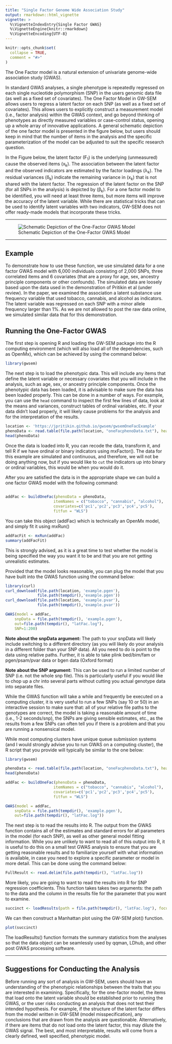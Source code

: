 ```yaml
---
title: "Single Factor Genome Wide Association Study"
output: rmarkdown::html_vignette
vignette: >
  %\VignetteIndexEntry{Single Factor GWAS}
  %\VignetteEngine{knitr::rmarkdown}
  %\VignetteEncoding{UTF-8}
---
```


```r
knitr::opts_chunk$set(
  collapse = TRUE,
  comment = "#>"
)
```

The One Factor model is a natural extension of univariate genome-wide association study (GWAS).

In standard GWAS analyses, a single phenotype is repeatedly regressed on each single nucleotide polymorphism (SNP) in the users genomic data file (as well as a fixed set of covariates). The One Factor Model in GW-SEM  allows users to regress a latent factor on each SNP (as well as a fixed set of covariates). This allows users to explicitly construct a measurement model (i.e., factor analysis) within the GWAS context, and go beyond thinking of phenotypes as directly measured variables or case-control status, opening up a whole array of innovative applications. A general schematic depiction of the one factor model is presented in the figure below, but users should keep in mind that the number of items in the analysis and the specific parameterization of the model can be adjusted to suit the specific research question. 

In the Figure below, the latent factor (F<sub>1</sub>) is the underlying (unmeasured) cause the observed items (x<sub>k</sub>). The association between the latent factor and the observed indicators are estimated by the factor loadings (&lambda;<sub>k</sub>). The residual variances (&delta;<sub>k</sub>) indicate the remaining variance in (x<sub>k</sub>) that is not shared with the latent factor. The regression of the latent factor on the SNP (for all SNPs in the analysis) is depicted by (&beta;<sub>k</sub>). For a one factor model to be identified, you will need at least three items, but more items will improve the accuracy of the latent variable. While there are statistical tricks that can be used to identify latent variables with two indicators, GW-SEM does not offer ready-made models that incorporate these tricks. 

***

![Schematic Depiction of the One-Factor GWAS Model](https://jpritikin.github.io/gwsem/exampleFigs/singleFactor.jpg)


***
## Example
To demonstrate how to use these function, we use simulated data for a one factor GWAS model with 6,000 individuals consisting of 2,000 SNPs, three correlated items and 6 covariates (that are a proxy for age, sex, ancestry principle components or other confounds). The simulated data are loosely based upon the data used in the demonstration of Pritikin et al (under review). In the paper, we examined the association a latent substance use frequency variable that used tobacco, cannabis, and alcohol as indicators.  The latent variable was regressed on each SNP with a minor allele frequency larger than 1%.  As we are not allowed to post the raw data online, we simulated similar data that for this demonstration.

## Running the One-Factor GWAS

The first step is opening R and loading the GW-SEM package into the R computing environment (which will also load all of the dependencies, such as OpenMx), which can be achieved by using the command below:

```r
library(gwsem)
```

The next step is to load the phenotypic data. This will include any items that define the latent variable or necessary covariates that you will include in the analysis, such as age, sex, or ancestry principle components. Once the phenotypic data has been loaded, it is advisable to make sure the data has been loaded properly. This can be done in a number of ways. For example, you can use the `head` command to inspect the first few lines of data, look at the means and variances, construct tables of ordinal variables, etc.  If your data didn't load properly, it will likely cause problems for the analysis and for the interpretation of the results.

```r
location <- 'https://jpritikin.github.io/gwsem/gwsemOneFacExample'
phenoData <- read.table(file.path(location, "oneFacphenoData.txt"), header=TRUE)
head(phenoData)
```

Once the data is loaded into R, you can recode the data, transform it, and tell R if we have ordinal or binary indicators using mxFactor(). The data for this example are simulated and continuous, and therefore, we will not be doing anything now, but if you would like to `cut` the indicators up into binary or ordinal variables, this would be when you would do it.


After you are satisfied the data is in the appropriate shape we can build a one factor GWAS model with the following command: 

```r
                                                                                     # You must tell GW-SEM:
addFac <- buildOneFac(phenoData = phenoData,                                         # what the data object is (which you read in above)
                     itemNames = c("tobacco", "cannabis", "alcohol"),                # what the items of the latent factor are
                     covariates=c('pc1','pc2','pc3','pc4','pc5'),                    # what covariates that you want to include in the analysis
                     fitfun = "WLS")                                                 # and the fit function that you would like to use (WLS is much faster than ML)

```

You can take this object (addFac) which is technically an OpenMx model, and simply fit it using mxRun() 

```r
addFacFit <- mxRun(addFac)
summary(addFacFit)
```

This is strongly advised, as it is a great time to test whether the model is being specified the way you want it to be and that you are not getting unrealistic estimates.

Provided that the model looks reasonable, you can plug the model that you have built into the GWAS function using the command below:

```r
library(curl)
curl_download(file.path(location, 'example.pgen'),
              file.path(tempdir(),'example.pgen'))
curl_download(file.path(location, 'example.pvar'),
              file.path(tempdir(),'example.pvar'))

GWAS(model = addFac,                                                                 # what model object you would like to fit
	snpData = file.path(tempdir(), 'example.pgen'),                                                        # that path to the snpData file.
	out=file.path(tempdir(), "latFac.log"),                                                                # the file that you would like to save the full results into
	SNP=1:200)                                                                       # the index of the snps (how many) you would like to fit
```

**Note about the snpData argument:** The path to your snpData will likely include switching to a different directory (as you will likely do your analysis in a different folder than your SNP data). All you need to do is point to the data using relative paths. Further, it is able to take plink bed/bim/fam or pgen/psam/pvar data or bgen data (Oxford format)

**Note about the SNP argument:** This can be used to run a limited number of SNP (i.e. not the whole snp file). This is particularly useful if you would like to chop up a chr into several parts without cutting you actual genotype data into separate files.

While the GWAS function will take a while and frequently be executed on a computing cluster, it is very useful to run a few SNPs (say 10 or 50) in an interactive session to make sure that: all of your relative file paths to the genotypes are correct, the model is taking a reasonable amount of time (i.e., 1-2 seconds/snp), the SNPs are giving sensible estimates, etc., as the results from a few SNPs can often tell you if there is a problem and that you are running a nonsensical model. 

While most computing clusters have unique queue submission systems (and I would strongly advise you to run GWAS on a computing cluster), the R script that you provide will typically be similar to the one below:

```r
library(gwsem)

phenoData <- read.table(file.path(location, "oneFacphenoData.txt"), header=TRUE)
head(phenoData)

addFac <- buildOneFac(phenoData = phenoData,                                         # what the data object is (which you read in above)
                     itemNames = c("tobacco", "cannabis", "alcohol"),                # what the items of the latent factor are
                     covariates=c('pc1','pc2','pc3','pc4','pc5'),                    # what covariates that you want to include in the analysis
                     fitfun = "WLS")                                                 # and the fit function that you would like to use (WLS is much faster than ML)

GWAS(model = addFac,                                                                 # what model object you would like to fit
	snpData = file.path(tempdir(), 'example.pgen'),                                                    # that path to the snpData file.
	out=file.path(tempdir(), "latFac.log"))                                                            # the file that you would like to save the full results 
```

The next step is to read the results into R. The output from the GWAS function contains all of the estimates and standard errors for all parameters in the model (for each SNP), as well as other general model fitting information.  While you are unlikely to want to read all of this output into R, it is useful to do this on a small test GWAS analysis to ensure that you are getting reasonable results and to familiarize yourself with what information is available, in case you need to explore a specific parameter or model in more detail. This can be done using the command below:  

```r
FullResult <- read.delim(file.path(tempdir(), "latFac.log"))
```

More likely, you are going to want to read the results into R for SNP regression coefficients. This function takes takes two arguments: the path to the data and the column in the results file for the parameter that you want to examine.

```r
succinct <- loadResults(path = file.path(tempdir(), "latFac.log"), focus =  "snp_to_F")
```

We can then construct a Manhattan plot using the GW-SEM plot() function. 

```r
plot(succinct)
```

The loadResults() function formats the summary statistics from the analyses so that the data object can be seamlessly used by qqman, LDhub, and other post GWAS processing software.



***

## Suggestions for Conducting the Analysis

Before running any sort of analysis in GW-SEM, users should have an understanding of the phenotypic relationships between the traits that you are interested in examining. Specifically, for the one-factor model, the items that load onto the latent variable should be established prior to running the GWAS, or the user risks conducting an analysis that does not test their intended hypothesis.  For example, if the structure of the latent factor differs from the model written in GW-SEM (model misspecification), any conclusions that are drawn from the analysis are questionable.  Alternatively, if there are items that do not load onto the latent factor, this may dilute the GWAS signal.  The best, and most interpretable, results will come from a clearly defined, well specified, phenotypic model. 

